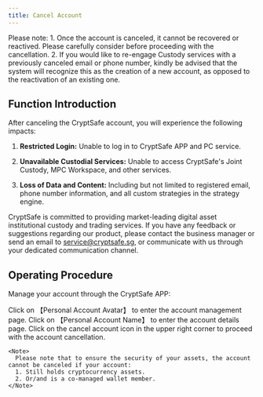 ```yaml
---
title: Cancel Account
---
```


<Note>
Please note:
1. Once the account is canceled, it cannot be recovered or reactived. Please carefully consider before proceeding with the cancellation.
2. If you would like to re-engage Custody services with a previously canceled email or phone number, kindly be advised that the system will recognize this as the creation of a new account, as opposed to the reactivation of an existing one.

</Note>

##  Function Introduction

After canceling the CryptSafe account, you will experience the following impacts:

1. **Restricted Login:** Unable to log in to CryptSafe APP and PC service.

2. **Unavailable Custodial Services:** Unable to access CryptSafe's Joint Custody, MPC Workspace, and other services.

3. **Loss of Data and Content:** Including but not limited to registered email, phone number information, and all custom strategies in the strategy engine.

CryptSafe is committed to providing market-leading digital asset institutional custody and trading services. If you have any feedback or suggestions regarding our product, please contact the business manager or send an email to [service@cryptsafe.sg](mailto:service@cryptsafe.sg), or communicate with us through your dedicated communication channel.

##  Operating Procedure

Manage your account through the CryptSafe APP:


<Steps>
  <Step title="Personal Account Center">
    Click on 【Personal Account Avatar】 to enter the account management page.
  </Step>

  <Step title="Account Details">
    Click on 【Personal Account Name】 to enter the account details page.
  </Step>

  <Step title="Cancel Account">
    Click on the cancel account icon in the upper right corner to proceed with the account cancellation.

    <Note>
      Please note that to ensure the security of your assets, the account cannot be canceled if your account:
      1. Still holds cryptocurrency assets.
      2. Or/and is a co-managed wallet member.
    </Note>
  </Step>
</Steps>
